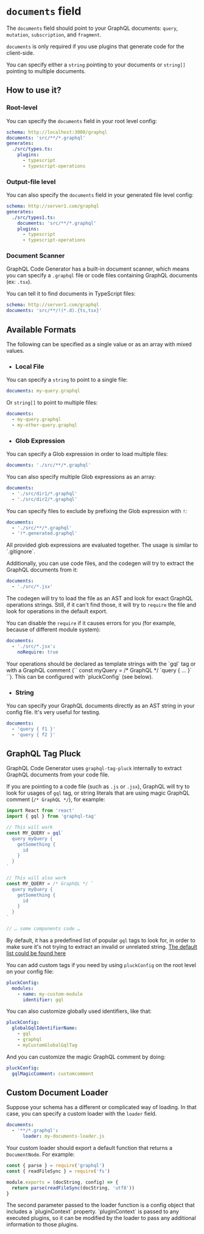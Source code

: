 
# `documents` field

The `documents` field should point to your GraphQL documents: `query`, `mutation`, `subscription`, and `fragment`.

`documents` is only required if you use plugins that generate code for the client-side.

You can specify either a `string` pointing to your documents or `string[]` pointing to multiple documents.

## How to use it?

### Root-level

You can specify the `documents` field in your root level config:

```yaml
schema: http://localhost:3000/graphql
documents: 'src/**/*.graphql'
generates:
  ./src/types.ts:
    plugins:
      - typescript
      - typescript-operations
```

### Output-file level

You can also specify the `documents` field in your generated file level config:

```yaml
schema: http://server1.com/graphql
generates:
  ./src/types1.ts:
    documents: 'src/**/*.graphql'
    plugins:
      - typescript
      - typescript-operations
```

### Document Scanner

GraphQL Code Generator has a built-in document scanner, which means you can specify a `.graphql` file or code files containing GraphQL documents (ex: `.tsx`).

You can tell it to find documents in TypeScript files:

```yaml
schema: http://server1.com/graphql
documents: 'src/**/!(*.d).{ts,tsx}'
```

## Available Formats

The following can be specified as a single value or as an array with mixed values.

- ### Local File

You can specify a `string` to point to a single file:

```yaml
documents: my-query.graphql
```

Or `string[]` to point to multiple files:

```yaml
documents:
  - my-query.graphql
  - my-other-query.graphql
```

- ### Glob Expression

You can specify a Glob expression in order to load multiple files:

```yaml
documents: './src/**/*.graphql'
```

You can also specify multiple Glob expressions as an array:

```yaml
documents:
  - './src/dir1/*.graphql'
  - './src/dir2/*.graphql'
```

You can specify files to exclude by prefixing the Glob expression with `!`:

```yaml
documents:
  - './src/**/*.graphql'
  - '!*.generated.graphql'
```

<Callout>
All provided glob expressions are evaluated together. The usage is similar to `.gitignore`.
</Callout>

Additionally, you can use code files, and the codegen will try to extract the GraphQL documents from it:

```yaml
documents:
  - './src/*.jsx'
```

The codegen will try to load the file as an AST and look for exact GraphQL operations strings. Still, if it can't find those, it will try to `require` the file and look for operations in the default export.

You can disable the `require` if it causes errors for you (for example, because of different module system):

```yaml
documents:
  - './src/*.jsx':
    noRequire: true
```

<Callout>
Your operations should be declared as template strings with the `gql` tag or with a GraphQL comment (`` const myQuery = /* GraphQL */ `query { … }` ``). This can be configured with `pluckConfig` (see below).
</Callout>

- ### String

You can specify your GraphQL documents directly as an AST string in your config file. It's very useful for testing.

```yaml
documents:
  - 'query { f1 }'
  - 'query { f2 }'
```

## GraphQL Tag Pluck

GraphQL Code Generator uses `graphql-tag-pluck` internally to extract GraphQL documents from your code file.

If you are pointing to a code file (such as `.js` or `.jsx`), GraphQL will try to look for usages of `gql` tag, or string literals that are using magic GraphQL comment (`/* GraphQL */`), for example:

```jsx
import React from 'react'
import { gql } from 'graphql-tag'

// This will work
const MY_QUERY = gql`
  query myQuery {
    getSomething {
      id
    }
  }
`

// This will also work
const MY_QUERY = /* GraphQL */ `
  query myQuery {
    getSomething {
      id
    }
  }
`

// … some components code …
```

By default, it has a predefined list of popular `gql` tags to look for, in order to make sure it's not trying to extract an invalid or unrelated string. [The default list could be found here](https://github.com/ardatan/graphql-tools/blob/master/packages/graphql-tag-pluck/src/visitor.ts#L12)

You can add custom tags if you need by using `pluckConfig` on the root level on your config file:

```yaml
pluckConfig:
  modules:
    - name: my-custom-module
      identifier: gql
```

You can also customize globally used identifiers, like that:

```yaml
pluckConfig:
  globalGqlIdentifierName:
    - gql
    - graphql
    - myCustomGlobalGqlTag
```

And you can customize the magic GraphQL comment by doing:

```yaml
pluckConfig:
  gqlMagicComment: customcomment
```

## Custom Document Loader

Suppose your schema has a different or complicated way of loading. In that case, you can specify a custom loader with the `loader` field.

```yaml
documents:
  - '**/*.graphql':
      loader: my-documents-loader.js
```

Your custom loader should export a default function that returns a `DocumentNode`. For example:

```js
const { parse } = require('graphql')
const { readFileSync } = require('fs')

module.exports = (docString, config) => {
  return parse(readFileSync(docString, 'utf8'))
}
```

<Callout>
The second parameter passed to the loader function is a config object that includes a `pluginContext` property. `pluginContext` is passed to any executed plugins, so it can be modified by the loader to pass any additional information to those plugins.
</Callout>
